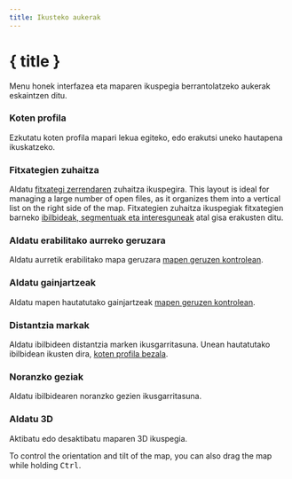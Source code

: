 ```yaml
---
title: Ikusteko aukerak
---
```


<script lang="ts">
</script>

# { title }

Menu honek interfazea eta maparen ikuspegia berrantolatzeko aukerak eskaintzen ditu.

### <ChartArea size="16" class="inline-block" style="margin-bottom: 2px" /> Koten profila

Ezkutatu koten profila mapari lekua egiteko, edo erakutsi uneko hautapena ikuskatzeko.

### <ListTree size="16" class="inline-block" style="margin-bottom: 2px" /> Fitxategien zuhaitza

Aldatu [fitxategi zerrendaren](../files-and-stats) zuhaitza ikuspegira.
This layout is ideal for managing a large number of open files, as it organizes them into a vertical list on the right side of the map.
Fitxategien zuhaitza ikuspegiak fitxategien barneko [ibilbideak, segmentuak eta interesguneak](../gpx) atal gisa erakusten ditu.

### <Map size="16" class="inline-block" style="margin-bottom: 2px" /> Aldatu erabilitako aurreko geruzara

Aldatu aurretik erabilitako mapa geruzara [mapen geruzen kontrolean](../map-controls).

### <Layers2 size="16" class="inline-block" style="margin-bottom: 2px" /> Aldatu gainjartzeak

Aldatu mapen hautatutako gainjartzeak [mapen geruzen kontrolean](../map-controls).

### <Coins size="16" class="inline-block" style="margin-bottom: 2px" /> Distantzia markak

Aldatu ibilbideen distantzia marken ikusgarritasuna.
Unean hautatutako ibilbidean ikusten dira, [koten profila bezala](../files-and-stats).

### <Milestone size="16" class="inline-block" style="margin-bottom: 2px" /> Noranzko geziak

Aldatu ibilbidearen noranzko gezien ikusgarritasuna.

### <Box size="16" class="inline-block" style="margin-bottom: 2px" /> Aldatu 3D

Aktibatu edo desaktibatu maparen 3D ikuspegia.

<DocsNote>

To control the orientation and tilt of the map, you can also drag the map while holding <kbd>Ctrl</kbd>.

</DocsNote>
